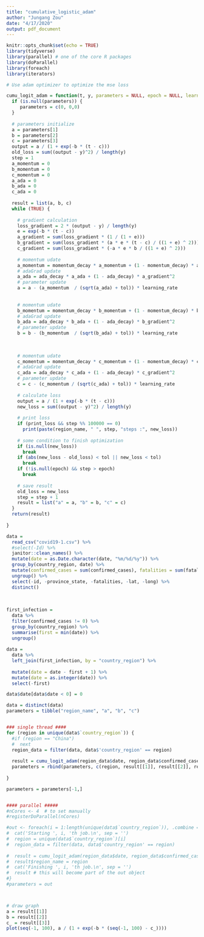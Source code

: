 ```yaml
---
title: "cumulative_logistic_adam"
author: "Jungang Zou"
date: "4/17/2020"
output: pdf_document
---
```


```r
knitr::opts_chunk$set(echo = TRUE)
library(tidyverse)
library(parallel) # one of the core R packages
library(doParallel)
library(foreach)
library(iterators)
```




```r
# Use adam optimizer to optimize the mse loss

cumu_logit_adam = function(t, y, parameters = NULL, epoch = NULL, learning_rate = 1e-3, momentum_decay = 0.9, ada_decay = 0.999, tol = 1e-4, print_loss = FALSE, region_name = NULL){
  if (is.null(parameters)) {
     parameters = c(0, 0,0)
  }
 
  # parameters initialize
  a = parameters[1]
  b = parameters[2]
  c = parameters[3]
  output = a / (1 + exp(-b * (t - c)))
  old_loss = sum((output - y)^2) / length(y)
  step = 1
  a_momentum = 0
  b_momentum = 0
  c_momentum = 0
  a_ada = 0
  b_ada = 0
  c_ada = 0
  
  result = list(a, b, c)
  while (TRUE) {
    
    # gradient calculation
    loss_gradient = 2 * (output - y) / length(y)
    e = exp(-b * (t - c))
    a_gradient = sum(loss_gradient * (1 / (1 + e)))
    b_gradient = sum(loss_gradient * (a * e * (t - c) / ((1 + e) ^ 2))) 
    c_gradient = sum(loss_gradient * (-a * e * b / ((1 + e) ^ 2))) 
    
    # momentum udate
    a_momentum = momentum_decay * a_momentum + (1 - momentum_decay) * a_gradient
    # adaGrad update
    a_ada = ada_decay * a_ada + (1 - ada_decay) * a_gradient^2
    # parameter update
    a = a - (a_momentum  / (sqrt(a_ada) + tol)) * learning_rate 
    
    
    # momentum udate
    b_momentum = momentum_decay * b_momentum + (1 - momentum_decay) * b_gradient
    # adaGrad update
    b_ada = ada_decay * b_ada + (1 - ada_decay) * b_gradient^2
    # parameter update
    b = b - (b_momentum  / (sqrt(b_ada) + tol)) * learning_rate 
    
    
    
    # momentum udate
    c_momentum = momentum_decay * c_momentum + (1 - momentum_decay) * c_gradient
    # adaGrad update
    c_ada = ada_decay * c_ada + (1 - ada_decay) * c_gradient^2
    # parameter update
    c = c - (c_momentum / (sqrt(c_ada) + tol)) * learning_rate 
   
    # calculate loss
    output = a / (1 + exp(-b * (t - c)))
    new_loss = sum((output - y)^2) / length(y)
    
    # print loss
    if (print_loss && step %% 100000 == 0)
      print(paste(region_name, " ", step, "steps :", new_loss)) 
    
    # some condition to finish optimization
    if (is.null(new_loss))
      break
    if (abs(new_loss - old_loss) < tol || new_loss < tol)
      break
    if (!is.null(epoch) && step > epoch)
      break
    
    # save result
    old_loss = new_loss
    step = step + 1
    result = list("a" = a, "b" = b, "c" = c)
  }
  return(result)
  
}
```



```r
data = 
  read_csv("covid19-1.csv") %>% 
  #select(-Id) %>% 
  janitor::clean_names() %>% 
  mutate(date = as.Date.character(date, "%m/%d/%y")) %>% 
  group_by(country_region, date) %>% 
  mutate(confirmed_cases = sum(confirmed_cases), fatalities = sum(fatalities)) %>% 
  ungroup() %>% 
  select(-id, -province_state, -fatalities, -lat, -long) %>% 
  distinct()
  
  
  
first_infection = 
  data %>% 
  filter(confirmed_cases != 0) %>% 
  group_by(country_region) %>%
  summarise(first = min(date)) %>% 
  ungroup()
  
data = 
  data %>% 
  left_join(first_infection, by = "country_region") %>% 
  
  mutate(date = date - first + 1) %>% 
  mutate(date = as.integer(date)) %>% 
  select(-first)

data$date[data$date < 0] = 0

data = distinct(data)
parameters = tibble("region_name", "a", "b", "c")


### single thread ####
for (region in unique(data$`country_region`)) {
  #if (region == "China")
  #  next
  region_data = filter(data, data$'country_region' == region)
  
  result = cumu_logit_adam(region_data$date, region_data$confirmed_cases, region_name = region, print_loss = TRUE)
  parameters = rbind(parameters, c(region, result[[1]], result[[2]], result[[3]]))
  
}

parameters = parameters[-1,]


#### parallel #####
#nCores <- 4  # to set manually
#registerDoParallel(nCores) 

#out <- foreach(i = 1:length(unique(data$`country_region`)), .combine = rbind) %dopar% {
#  cat('Starting ', i, 'th job.\n', sep = '')
#  region = unique(data$`country_region`)[i]
#  region_data = filter(data, data$'country_region' == region)
  
#  result = cumu_logit_adam(region_data$date, region_data$confirmed_cases, region_name = region, print_loss = FALSE)
#  result$region_name = region
#  cat('Finishing ', i, 'th job.\n', sep = '')
#  result # this will become part of the out object
#}
#parameters = out



# draw graph
a = result[[1]]
b = result[[2]]
c_ = result[[3]]
plot(seq(-1, 100), a / (1 + exp(-b * (seq(-1, 100) - c_))))
```
